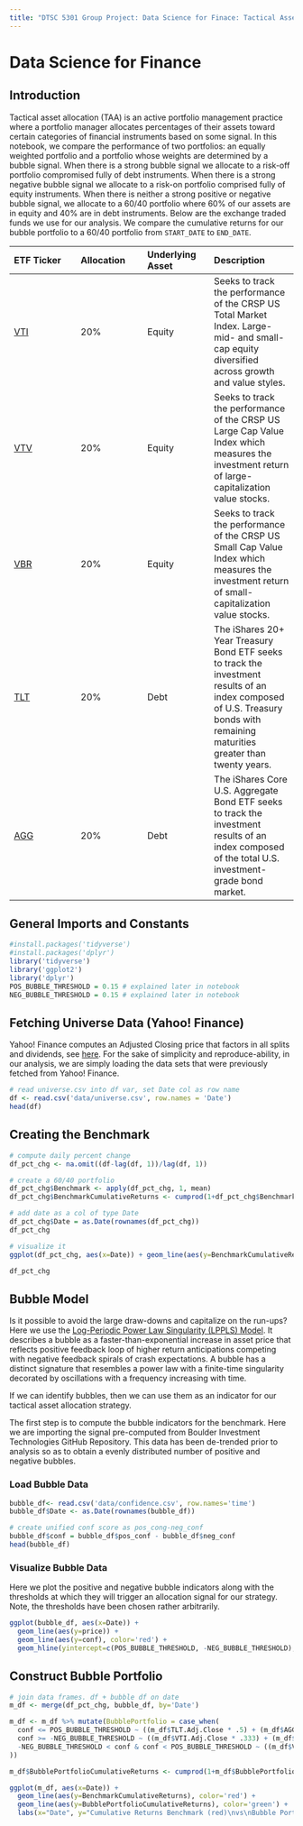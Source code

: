 ```yaml
---
title: "DTSC 5301 Group Project: Data Science for Finace: Tactical Asset Allocation with a Bubble Signal"
---
```


# Data Science for Finance

## Introduction

Tactical asset allocation (TAA) is an active portfolio management practice where a portfolio manager allocates percentages of their assets toward certain categories of financial instruments based on some signal. In this notebook, we compare the performance of two portfolios: an equally weighted portfolio and a portfolio whose weights are determined by a bubble signal. When there is a strong bubble signal we allocate to a risk-off portfolio compromised fully of debt instruments. When there is a strong negative bubble signal we allocate to a risk-on portfolio comprised fully of equity instruments. When there is neither a strong positive or negative bubble signal, we allocate to a 60/40 portfolio where 60% of our assets are in equity and 40% are in debt instruments. Below are the exchange traded funds we use for our analysis. We compare the cumulative returns for our bubble portfolio to a 60/40 portfolio from `START_DATE` to `END_DATE`.

| ETF Ticker                                                                              | Allocation | Underlying Asset | Description                                                                                                                                                                   |
|:----------------|:----------------|:----------------|:--------------------|
| [VTI](https://investor.vanguard.com/etf/profile/VTI)                                    | 20%        | Equity           | Seeks to track the performance of the CRSP US Total Market Index. Large- mid- and small-cap equity diversified across growth and value styles.                                |
| [VTV](https://investor.vanguard.com/etf/profile/VTV)                                    | 20%        | Equity           | Seeks to track the performance of the CRSP US Large Cap Value Index which measures the investment return of large-capitalization value stocks.                                |
| [VBR](https://investor.vanguard.com/etf/profile/VBR)                                    | 20%        | Equity           | Seeks to track the performance of the CRSP US Small Cap Value Index which measures the investment return of small-capitalization value stocks.                                |
| [TLT](https://www.ishares.com/us/products/239454/ishares-20-year-treasury-bond-etf)     | 20%        | Debt             | The iShares 20+ Year Treasury Bond ETF seeks to track the investment results of an index composed of U.S. Treasury bonds with remaining maturities greater than twenty years. |
| [AGG](https://www.ishares.com/us/products/239458/ishares-core-total-us-bond-market-etf) | 20%        | Debt             | The iShares Core U.S. Aggregate Bond ETF seeks to track the investment results of an index composed of the total U.S. investment-grade bond market.                           |

## General Imports and Constants

```r
#install.packages('tidyverse')
#install.packages('dplyr')
library('tidyverse')
library('ggplot2')
library('dplyr')
POS_BUBBLE_THRESHOLD = 0.15 # explained later in notebook
NEG_BUBBLE_THRESHOLD = 0.15 # explained later in notebook
```

## Fetching Universe Data (Yahoo! Finance)

Yahoo! Finance computes an Adjusted Closing price that factors in all splits and dividends, see [here](https://help.yahoo.com/kb/SLN28256.html). For the sake of simplicity and reproduce-ability, in our analysis, we are simply loading the data sets that were previously fetched from Yahoo! Finance.

```r
# read universe.csv into df var, set Date col as row name
df <- read.csv('data/universe.csv', row.names = 'Date')
head(df)
```

## Creating the Benchmark

```r
# compute daily percent change
df_pct_chg <- na.omit((df-lag(df, 1))/lag(df, 1))

# create a 60/40 portfolio
df_pct_chg$Benchmark <- apply(df_pct_chg, 1, mean)
df_pct_chg$BenchmarkCumulativeReturns <- cumprod(1+df_pct_chg$Benchmark)-1

# add date as a col of type Date
df_pct_chg$Date = as.Date(rownames(df_pct_chg))
df_pct_chg

# visualize it
ggplot(df_pct_chg, aes(x=Date)) + geom_line(aes(y=BenchmarkCumulativeReturns))
```

```r
df_pct_chg
```

## Bubble Model

Is it possible to avoid the large draw-downs and capitalize on the run-ups? Here we use the [Log-Periodic Power Law Singularity (LPPLS) Model](https://en.wikipedia.org/wiki/Didier_Sornette#The_JLS_and_LPPLS_models). It describes a bubble as a faster-than-exponential increase in asset price that reflects positive feedback loop of higher return anticipations competing with negative feedback spirals of crash expectations. A bubble has a distinct signature that resembles a power law with a finite-time singularity decorated by oscillations with a frequency increasing with time.

If we can identify bubbles, then we can use them as an indicator for our tactical asset allocation strategy.

The first step is to compute the bubble indicators for the benchmark. Here we are importing the signal pre-computed from Boulder Investment Technologies GitHub Repository. This data has been de-trended prior to analysis so as to obtain a evenly distributed number of positive and negative bubbles.

### Load Bubble Data

```r
bubble_df<- read.csv('data/confidence.csv', row.names='time')
bubble_df$Date <- as.Date(rownames(bubble_df))

# create unified conf score as pos_cong-neg_conf
bubble_df$conf = bubble_df$pos_conf - bubble_df$neg_conf
head(bubble_df)
```

### Visualize Bubble Data

Here we plot the positive and negative bubble indicators along with the thresholds at which they will trigger an allocation signal for our strategy. Note, the thresholds have been chosen rather arbitrarily.

```r
ggplot(bubble_df, aes(x=Date)) + 
  geom_line(aes(y=price)) + 
  geom_line(aes(y=conf), color='red') + 
  geom_hline(yintercept=c(POS_BUBBLE_THRESHOLD, -NEG_BUBBLE_THRESHOLD), color='grey', linetype = "dashed")

```

## Construct Bubble Portfolio

```r
# join data frames. df + bubble df on date
m_df <- merge(df_pct_chg, bubble_df, by='Date')

m_df <- m_df %>% mutate(BubblePortfolio = case_when(
  conf <= POS_BUBBLE_THRESHOLD ~ ((m_df$TLT.Adj.Close * .5) + (m_df$AGG.Adj.Close * .5)), 
  conf >= -NEG_BUBBLE_THRESHOLD ~ ((m_df$VTI.Adj.Close * .333) + (m_df$VBR.Adj.Close * .333) + (m_df$VTV.Adj.Close * .333)),
  -NEG_BUBBLE_THRESHOLD < conf & conf < POS_BUBBLE_THRESHOLD ~ ((m_df$VTI.Adj.Close *.2) + (m_df$VBR.Adj.Close * .2) + (m_df$VTV.Adj.Close * .2) + (m_df$TLT.Adj.Close * .2) + (m_df$AGG.Adj.Close * .2))
))

m_df$BubblePortfolioCumulativeReturns <- cumprod(1+m_df$BubblePortfolio)-1

ggplot(m_df, aes(x=Date)) + 
  geom_line(aes(y=BenchmarkCumulativeReturns), color='red') + 
  geom_line(aes(y=BubblePortfolioCumulativeReturns), color='green') +
  labs(x="Date", y="Cumulative Returns Benchmark (red)\nvs\nBubble Portfolio (green)")
```
